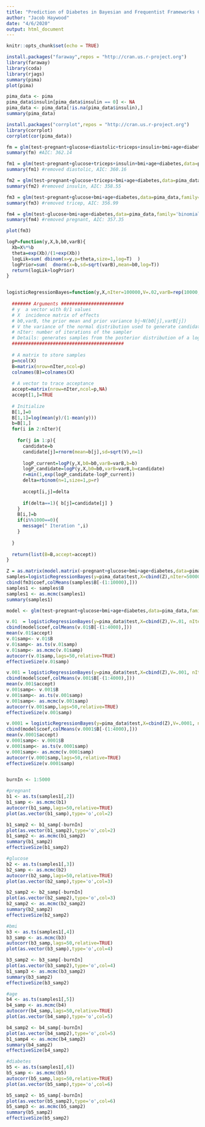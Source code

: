 ---
title: "Prediction of Diabetes in Bayesian and Frequentist Frameworks Code"
author: "Jacob Haywood"
date: "4/6/2020"
output: html_document
---

```{r setup, include=FALSE}
knitr::opts_chunk$set(echo = TRUE)
```

```{r echo=FALSE}
install.packages("faraway",repos = "http://cran.us.r-project.org")
library(faraway)
library(coda)
library(rjags)
summary(pima)
plot(pima)
```


```{r}
pima_data <- pima
pima_data$insulin[pima_data$insulin == 0] <- NA
pima_data <- pima_data[!is.na(pima_data$insulin),]
summary(pima_data)
```




```{r}
install.packages("corrplot",repos = "http://cran.us.r-project.org")
library(corrplot)
corrplot(cor(pima_data))
```

```{r}
fm = glm(test~pregnant+glucose+diastolic+triceps+insulin+bmi+age+diabetes,data=pima_data,family='binomial')
summary(fm) #AIC: 362.14
```


```{r}
fm1 = glm(test~pregnant+glucose+triceps+insulin+bmi+age+diabetes,data=pima_data,family='binomial')
summary(fm1) #removed diastolic, AIC: 360.16
```


```{r}
fm2 = glm(test~pregnant+glucose+triceps+bmi+age+diabetes,data=pima_data,family='binomial')
summary(fm2) #removed insulin, AIC: 358.55
```


```{r}
fm3 = glm(test~pregnant+glucose+bmi+age+diabetes,data=pima_data,family='binomial')
summary(fm3) #removed tricep, AIC: 356.99
```


```{r}
fm4 = glm(test~glucose+bmi+age+diabetes,data=pima_data,family='binomial')
summary(fm4) #removed pregnant, AIC: 357.35
```


```{r}
plot(fm3)
```




```{r}
logP=function(y,X,b,b0,varB){
  Xb=X%*%b
  theta=exp(Xb)/(1+exp(Xb))
  logLik=sum( dbinom(x=y,p=theta,size=1,log=T)  )
  logPrior=sum(  dnorm(x=b,sd=sqrt(varB),mean=b0,log=T))
  return(logLik+logPrior)
}


logisticRegressionBayes=function(y,X,nIter=100000,V=.02,varB=rep(10000,ncol(X)),b0=rep(0,ncol(X))){
  
  ####### Arguments #######################
  # y  a vector with 0/1 values
  # X  incidence matrix of effects
  # b0,varB, the prior mean and prior variance bj~N(b0[j],varB[j])
  # V the variance of the normal distribution used to generate candidates~N(b[i-1],V)
  # nIter: number of iterations of the sampler
  # Details: generates samples from the posterior distribution of a logistic regression using a Metropolis algorithm
  #########################################
  
  # A matrix to store samples
  p=ncol(X)
  B=matrix(nrow=nIter,ncol=p)
  colnames(B)=colnames(X)
  
  # A vector to trace acceptance
  accept=matrix(nrow=nIter,ncol=p,NA)
  accept[1,]=TRUE 
  
  # Initialize
  B[1,]=0
  B[1,1]=log(mean(y)/(1-mean(y)))
  b=B[1,]
  for(i in 2:nIter){
    
    for(j in 1:p){
      candidate=b
      candidate[j]=rnorm(mean=b[j],sd=sqrt(V),n=1)
      
      logP_current=logP(y,X,b0=b0,varB=varB,b=b)
      logP_candidate=logP(y,X,b0=b0,varB=varB,b=candidate)
      r=min(1,exp(logP_candidate-logP_current))
      delta=rbinom(n=1,size=1,p=r)
      
      accept[i,j]=delta
      
      if(delta==1){ b[j]=candidate[j] }
    }
    B[i,]=b
    if(i%%1000==0){
      message(" Iteration ",i)
    }
    
  }
  
  return(list(B=B,accept=accept))
}
```

```{r}
Z = as.matrix(model.matrix(~pregnant+glucose+bmi+age+diabetes,data=pima_data))
samples=logisticRegressionBayes(y=pima_data$test,X=cbind(Z),nIter=50000)
cbind(fm3$coef,colMeans(samples$B[-(1:10000),]))
samples1 <- samples$B
samples1 <- as.mcmc(samples1)
summary(samples1)
```


```{r}
model <- glm(test~pregnant+glucose+bmi+age+diabetes,data=pima_data,family='binomial')

v.01  = logisticRegressionBayes(y=pima_data$test,X=cbind(Z),V=.01, nIter=50000)
cbind(model$coef,colMeans(v.01$B[-(1:4000),]))
mean(v.01$accept)
v.01samp<- v.01$B
v.01samp<- as.ts(v.01samp)
v.01samp<- as.mcmc(v.01samp)
autocorr(v.01samp,lags=50,relative=TRUE)
effectiveSize(v.01samp)

v.001 = logisticRegressionBayes(y=pima_data$test,X=cbind(Z),V=.001, nIter=50000)
cbind(model$coef,colMeans(v.001$B[-(1:4000),]))
mean(v.001$accept)
v.001samp<- v.001$B
v.001samp<- as.ts(v.001samp)
v.001samp<- as.mcmc(v.001samp)
autocorr(v.001samp,lags=50,relative=TRUE)
effectiveSize(v.001samp)

v.0001 = logisticRegressionBayes(y=pima_data$test,X=cbind(Z),V=.0001, nIter=50000)
cbind(model$coef,colMeans(v.0001$B[-(1:4000),]))
mean(v.0001$accept)
v.0001samp<- v.0001$B
v.0001samp<- as.ts(v.0001samp)
v.0001samp<- as.mcmc(v.0001samp)
autocorr(v.0001samp,lags=50,relative=TRUE)
effectiveSize(v.0001samp)



```

```{r}

burnIn <- 1:5000

#pregnant
b1 <- as.ts(samples1[,2])
b1_samp <- as.mcmc(b1)
autocorr(b1_samp,lags=50,relative=TRUE)
plot(as.vector(b1_samp),type='o',col=2)

b1_samp2 <- b1_samp[-burnIn]
plot(as.vector(b1_samp2),type='o',col=2)
b1_samp2 <- as.mcmc(b1_samp2)
summary(b1_samp2)
effectiveSize(b1_samp2)

#glucose
b2 <- as.ts(samples1[,3])
b2_samp <- as.mcmc(b2)
autocorr(b2_samp,lags=50,relative=TRUE)
plot(as.vector(b2_samp),type='o',col=3)

b2_samp2 <- b2_samp[-burnIn]
plot(as.vector(b2_samp2),type='o',col=3)
b2_samp2 <- as.mcmc(b2_samp2)
summary(b2_samp2)
effectiveSize(b2_samp2)

#bmi
b3 <- as.ts(samples1[,4])
b3_samp <- as.mcmc(b3)
autocorr(b3_samp,lags=50,relative=TRUE)
plot(as.vector(b3_samp),type='o',col=4)

b3_samp2 <- b3_samp[-burnIn]
plot(as.vector(b3_samp2),type='o',col=4)
b1_samp3 <- as.mcmc(b3_samp2)
summary(b3_samp2)
effectiveSize(b3_samp2)

#age
b4 <- as.ts(samples1[,5])
b4_samp <- as.mcmc(b4)
autocorr(b4_samp,lags=50,relative=TRUE)
plot(as.vector(b4_samp),type='o',col=5)

b4_samp2 <- b4_samp[-burnIn]
plot(as.vector(b4_samp2),type='o',col=5)
b1_samp4 <- as.mcmc(b4_samp2)
summary(b4_samp2)
effectiveSize(b4_samp2)

#diabetes
b5 <- as.ts(samples1[,6])
b5_samp <- as.mcmc(b5)
autocorr(b5_samp,lags=50,relative=TRUE)
plot(as.vector(b5_samp),type='o',col=6)

b5_samp2 <- b5_samp[-burnIn]
plot(as.vector(b5_samp2),type='o',col=6)
b5_samp3 <- as.mcmc(b5_samp2)
summary(b5_samp2)
effectiveSize(b5_samp2)
```





















